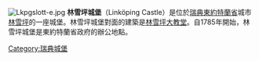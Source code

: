 [[Image:Lkpgslott-e.jpg|thumb]]
'''林雪坪城堡'''（Linköping Castle）是位於[[瑞典|瑞典]][[東約特蘭省|東約特蘭省]]城市[[林雪坪|林雪坪]]的一座城堡。林雪坪城堡對面的建築是[[林雪坪大教堂|林雪坪大教堂]]。自1785年開始，林雪坪城堡是東約特蘭省政府的辦公地點。
{{Coord|58|24|38|N|15|36|57|E|region:SE_type:landmark|display=title}}
[[Category:瑞典城堡|Category:瑞典城堡]]